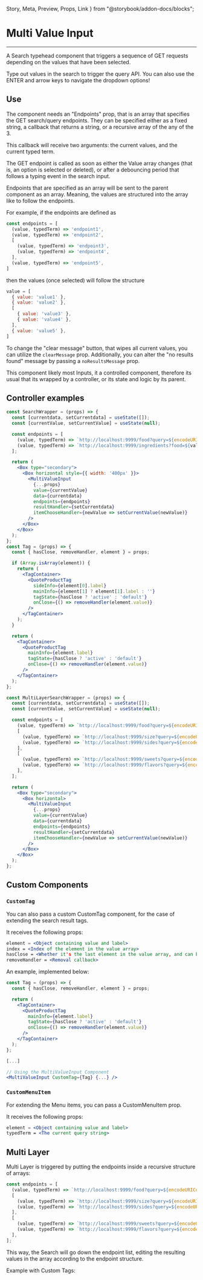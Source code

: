   Story,
  Meta,
  Preview,
  Props,
  Link
} from "@storybook/addon-docs/blocks";

<Meta title="components/Inputs/Multi Value Input" component={MultiValueInput} />

# Multi Value Input

<hr />

A Search typehead component that triggers a sequence of GET requests depending on the values that have been selected.

<Preview>
  <Story name="Base">
    <Box align="center">
      <Box type="secondary" style={{ borderRadius: '6px', backgroundColor: 'rgba(53, 56, 62, 0.35)', padding: '10px' }}>
        <Text>Type out values in the search to trigger the query API.</Text>
        <Text>You can also use the ENTER and arrow keys to navigate the dropdown options!</Text>
      </Box>
      <Box style={{ height: '150px'}}>
        <SearchWrapper />
      </Box>
    </Box>
  </Story>
</Preview>

## Use

The component needs an "Endpoints" prop, that is an array that specifies the GET search/query endpoints. They can be specified either as a fixed string, a callback that returns a string, or a recursive array of the any of the 3.

This callback will receive two arguments: the current values, and the current typed term.

The GET endpoint is called as soon as either the Value array changes (that is, an option is selected or deleted), or after a debouncing period that follows a typing event in the search input.

Endpoints that are specified as an array will be sent to the parent component as an array. Meaning, the values are structured into the array like to follow the endpoints.

For example, if the endpoints are defined as

```javascript
const endpoints = [
  (value, typedTerm) => 'endpoint1',
  (value, typedTerm) => 'endpoint2',
  [
    (value, typedTerm) => 'endpoint3',
    (value, typedTerm) => 'endpoint4',
  ],
  (value, typedTerm) => 'endpoint5',
]
```

then the values (once selected) will follow the structure

```javascript
value = [
  { value: 'value1' },
  { value: 'value2' },
  [
    { value: 'value3' },
    { value: 'value4' },
  ],
  { value: 'value5' },
]
```

To change the "clear message" button, that wipes all current values, you can utilize the ```clearMessage``` prop.
Additionally, you can alter the "no results found" message by passing a ```noResultsMessage``` prop.

This component likely most Inputs, it a controlled component, therefore its usual that its wrapped
by a controller, or its state and logic by its parent.

## Controller examples

```jsx
const SearchWrapper = (props) => {
  const [currentdata, setCurrentdata] = useState([]);
  const [currentValue, setCurrentValue] = useState(null);

  const endpoints = [
    (value, typedTerm) => `http://localhost:9999/food?query=${encodeURIComponent(typedTerm)}`,
    (value, typedTerm) => `http://localhost:9999/ingredients?food=${value[0].value}&query=${encodeURIComponent(typedTerm)}`,
  ];

  return (
    <Box type="secondary">
      <Box horizontal style={{ width: '400px' }}>
        <MultiValueInput
          {...props}
          value={currentValue}
          data={currentdata}
          endpoints={endpoints}
          resultHandler={setCurrentdata}
          itemChooseHandler={newValue => setCurrentValue(newValue)}
        />
      </Box>
    </Box>
  );
};
const Tag = (props) => {
  const { hasClose, removeHandler, element } = props;

  if (Array.isArray(element)) {
    return (
      <TagContainer>
        <QuoteProductTag
          sideInfo={element[0].label}
          mainInfo={element[1] ? element[1].label : ''}
          tagState={hasClose ? 'active' : 'default'}
          onClose={() => removeHandler(element.value)}
        />
      </TagContainer>
    );
  }

  return (
    <TagContainer>
      <QuoteProductTag
        mainInfo={element.label}
        tagState={hasClose ? 'active' : 'default'}
        onClose={() => removeHandler(element.value)}
      />
    </TagContainer>
  );
};

const MultiLayerSearchWrapper = (props) => {
  const [currentdata, setCurrentdata] = useState([]);
  const [currentValue, setCurrentValue] = useState(null);

  const endpoints = [
    (value, typedTerm) => `http://localhost:9999/food?query=${encodeURIComponent(typedTerm)}`,
    [
      (value, typedTerm) => `http://localhost:9999/size?query=${encodeURIComponent(typedTerm)}`,
      (value, typedTerm) => `http://localhost:9999/sides?query=${encodeURIComponent(typedTerm)}`,
    ],
    [
      (value, typedTerm) => `http://localhost:9999/sweets?query=${encodeURIComponent(typedTerm)}`,
      (value, typedTerm) => `http://localhost:9999/flavors?query=${encodeURIComponent(typedTerm)}`,
    ],
  ];

  return (
    <Box type="secondary">
      <Box horizontal>
        <MultiValueInput
          {...props}
          value={currentValue}
          data={currentdata}
          endpoints={endpoints}
          resultHandler={setCurrentdata}
          itemChooseHandler={newValue => setCurrentValue(newValue)}
        />
      </Box>
    </Box>
  );
};
```

## Custom Components
### ```CustomTag```

You can also pass a custom CustomTag component, for the case of extending the search result tags.

It receives the following props:

```jsx
element = <Object containing value and label>
index = <Index of the element in the value array>
hasClose = <Whether it's the last element in the value array, and can be removed>
removeHandler = <Removal callback>
```

An example, implemented below:

```jsx
const Tag = (props) => {
  const { hasClose, removeHandler, element } = props;

  return (
    <TagContainer>
      <QuoteProductTag
        mainInfo={element.label}
        tagState={hasClose ? 'active' : 'default'}
        onClose={() => removeHandler(element.value)}
      />
    </TagContainer>
  );
};

[...]

// Using the MultiValueInput Component
<MultiValueInput CustomTag={Tag} {...} />
```

<Preview>
  <Story name="Custom Tag">
    <Box style={{ height: '170px'}}>
      <SearchWrapper CustomTag={Tag} style={{ margin: '4px 2px' }} />
    </Box>
  </Story>
</Preview>

### ```CustomMenuItem```

For extending the Menu items, you can pass a CustomMenuItem prop.

It receives the following props:

```jsx
element = <Object containing value and label>
typedTerm = <The current query string>
```

## Multi Layer

Multi Layer is triggered by putting the endpoints inside a recursive structure of arrays:

```javascript
const endpoints = [
  (value, typedTerm) => `http://localhost:9999/food?query=${encodeURIComponent(typedTerm)}`,
  [
    (value, typedTerm) => `http://localhost:9999/size?query=${encodeURIComponent(typedTerm)}`,
    (value, typedTerm) => `http://localhost:9999/sides?query=${encodeURIComponent(typedTerm)}`,
  ],
  [
    (value, typedTerm) => `http://localhost:9999/sweets?query=${encodeURIComponent(typedTerm)}`,
    (value, typedTerm) => `http://localhost:9999/flavors?query=${encodeURIComponent(typedTerm)}`,
  ],
];
```

This way, the Search will go down the endpoint list, editing the resulting values in the array according to the endpoint structure.

<Preview>
  <Story name="Multilayer">
    <Box style={{ height: '170px', width: '90%'}}>
      <MultiLayerSearchWrapper />
    </Box>
  </Story>
</Preview>

Example with Custom Tags:

<Preview>
  <Story name="Multilayer with Custom Tag">
    <Box style={{ height: '170px', width: '90%'}}>
      <MultiLayerSearchWrapper CustomTag={Tag} style={{ margin: '4px 2px' }} clearMessage="clear filter" />
    </Box>
  </Story>
</Preview>

<Props of={MultiValueInput} />
